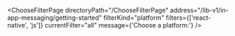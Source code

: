 

<ChooseFilterPage
  directoryPath="/ChooseFilterPage"
  address="/lib-v1/in-app-messaging/getting-started"
  filterKind="platform"
  filters={['react-native', 'js']}
  currentFilter="all"
  message={'Choose a platform:'}
/>
